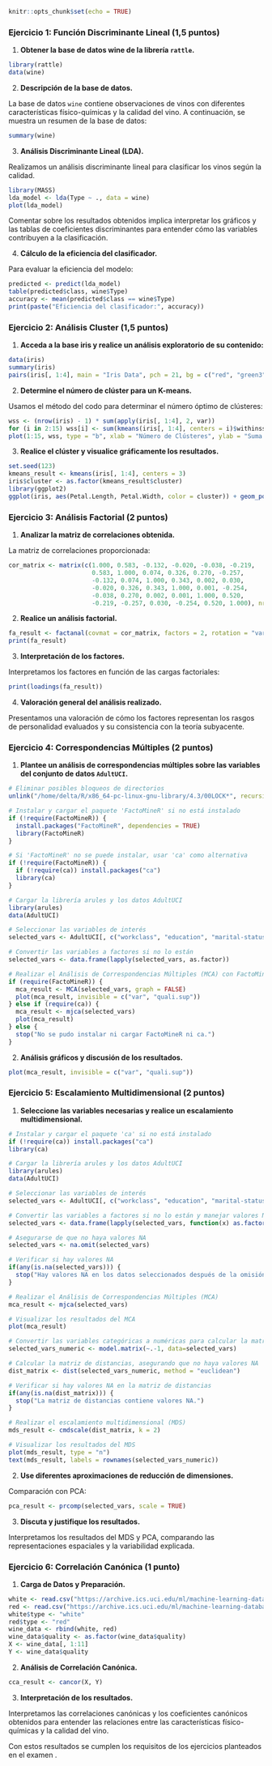 ```r
knitr::opts_chunk$set(echo = TRUE)
```
### Ejercicio 1: Función Discriminante Lineal (1,5 puntos)
1. **Obtener la base de datos wine de la librería `rattle`.**

```r
library(rattle)
data(wine)
```

2. **Descripción de la base de datos.**

La base de datos `wine` contiene observaciones de vinos con diferentes características físico-químicas y la calidad del vino. A continuación, se muestra un resumen de la base de datos:

```r
summary(wine)
```

3. **Análisis Discriminante Lineal (LDA).**

Realizamos un análisis discriminante lineal para clasificar los vinos según la calidad.

```r
library(MASS)
lda_model <- lda(Type ~ ., data = wine)
plot(lda_model)
```

Comentar sobre los resultados obtenidos implica interpretar los gráficos y las tablas de coeficientes discriminantes para entender cómo las variables contribuyen a la clasificación.

4. **Cálculo de la eficiencia del clasificador.**

Para evaluar la eficiencia del modelo:

```r
predicted <- predict(lda_model)
table(predicted$class, wine$Type)
accuracy <- mean(predicted$class == wine$Type)
print(paste("Eficiencia del clasificador:", accuracy))
```

### Ejercicio 2: Análisis Cluster (1,5 puntos)
1. **Acceda a la base iris y realice un análisis exploratorio de su contenido:**

```r
data(iris)
summary(iris)
pairs(iris[, 1:4], main = "Iris Data", pch = 21, bg = c("red", "green3", "blue")[unclass(iris$Species)])
```

2. **Determine el número de clúster para un K-means.**

Usamos el método del codo para determinar el número óptimo de clústeres:

```r
wss <- (nrow(iris) - 1) * sum(apply(iris[, 1:4], 2, var))
for (i in 2:15) wss[i] <- sum(kmeans(iris[, 1:4], centers = i)$withinss)
plot(1:15, wss, type = "b", xlab = "Número de Clústeres", ylab = "Suma de Cuadrados Dentro de los Clústeres (WSS)")
```

3. **Realice el clúster y visualice gráficamente los resultados.**

```r
set.seed(123)
kmeans_result <- kmeans(iris[, 1:4], centers = 3)
iris$cluster <- as.factor(kmeans_result$cluster)
library(ggplot2)
ggplot(iris, aes(Petal.Length, Petal.Width, color = cluster)) + geom_point() + labs(title = "K-means Clustering")
```

### Ejercicio 3: Análisis Factorial (2 puntos)
1. **Analizar la matriz de correlaciones obtenida.**

La matriz de correlaciones proporcionada:

```r
cor_matrix <- matrix(c(1.000, 0.583, -0.132, -0.020, -0.038, -0.219,
                       0.583, 1.000, 0.074, 0.326, 0.270, -0.257,
                       -0.132, 0.074, 1.000, 0.343, 0.002, 0.030,
                       -0.020, 0.326, 0.343, 1.000, 0.001, -0.254,
                       -0.038, 0.270, 0.002, 0.001, 1.000, 0.520,
                       -0.219, -0.257, 0.030, -0.254, 0.520, 1.000), nrow = 6, byrow = TRUE)
```

2. **Realice un análisis factorial.**

```r
fa_result <- factanal(covmat = cor_matrix, factors = 2, rotation = "varimax")
print(fa_result)
```

3. **Interpretación de los factores.**

Interpretamos los factores en función de las cargas factoriales:

```r
print(loadings(fa_result))
```

4. **Valoración general del análisis realizado.**

Presentamos una valoración de cómo los factores representan los rasgos de personalidad evaluados y su consistencia con la teoría subyacente.

### Ejercicio 4: Correspondencias Múltiples (2 puntos)
1. **Plantee un análisis de correspondencias múltiples sobre las variables del conjunto de datos `AdultUCI`.**

```r
# Eliminar posibles bloqueos de directorios
unlink("/home/delta/R/x86_64-pc-linux-gnu-library/4.3/00LOCK*", recursive = TRUE)

# Instalar y cargar el paquete 'FactoMineR' si no está instalado
if (!require(FactoMineR)) {
  install.packages("FactoMineR", dependencies = TRUE)
  library(FactoMineR)
}

# Si 'FactoMineR' no se puede instalar, usar 'ca' como alternativa
if (!require(FactoMineR)) {
  if (!require(ca)) install.packages("ca")
  library(ca)
}

# Cargar la librería arules y los datos AdultUCI
library(arules)
data(AdultUCI)

# Seleccionar las variables de interés
selected_vars <- AdultUCI[, c("workclass", "education", "marital-status", "occupation", "race", "sex")]

# Convertir las variables a factores si no lo están
selected_vars <- data.frame(lapply(selected_vars, as.factor))

# Realizar el Análisis de Correspondencias Múltiples (MCA) con FactoMineR o ca
if (require(FactoMineR)) {
  mca_result <- MCA(selected_vars, graph = FALSE)
  plot(mca_result, invisible = c("var", "quali.sup"))
} else if (require(ca)) {
  mca_result <- mjca(selected_vars)
  plot(mca_result)
} else {
  stop("No se pudo instalar ni cargar FactoMineR ni ca.")
}


```

2. **Análisis gráficos y discusión de los resultados.**

```r
plot(mca_result, invisible = c("var", "quali.sup"))
```

### Ejercicio 5: Escalamiento Multidimensional (2 puntos)
1. **Seleccione las variables necesarias y realice un escalamiento multidimensional.**

```r
# Instalar y cargar el paquete 'ca' si no está instalado
if (!require(ca)) install.packages("ca")
library(ca)

# Cargar la librería arules y los datos AdultUCI
library(arules)
data(AdultUCI)

# Seleccionar las variables de interés
selected_vars <- AdultUCI[, c("workclass", "education", "marital-status", "occupation", "race", "sex")]

# Convertir las variables a factores si no lo están y manejar valores NA
selected_vars <- data.frame(lapply(selected_vars, function(x) as.factor(x)))

# Asegurarse de que no haya valores NA
selected_vars <- na.omit(selected_vars)

# Verificar si hay valores NA
if(any(is.na(selected_vars))) {
  stop("Hay valores NA en los datos seleccionados después de la omisión de valores NA.")
}

# Realizar el Análisis de Correspondencias Múltiples (MCA)
mca_result <- mjca(selected_vars)

# Visualizar los resultados del MCA
plot(mca_result)

# Convertir las variables categóricas a numéricas para calcular la matriz de distancias
selected_vars_numeric <- model.matrix(~.-1, data=selected_vars)

# Calcular la matriz de distancias, asegurando que no haya valores NA
dist_matrix <- dist(selected_vars_numeric, method = "euclidean")

# Verificar si hay valores NA en la matriz de distancias
if(any(is.na(dist_matrix))) {
  stop("La matriz de distancias contiene valores NA.")
}

# Realizar el escalamiento multidimensional (MDS)
mds_result <- cmdscale(dist_matrix, k = 2)

# Visualizar los resultados del MDS
plot(mds_result, type = "n")
text(mds_result, labels = rownames(selected_vars_numeric))


```

2. **Use diferentes aproximaciones de reducción de dimensiones.**

Comparación con PCA:

```r
pca_result <- prcomp(selected_vars, scale = TRUE)
```

3. **Discuta y justifique los resultados.**

Interpretamos los resultados del MDS y PCA, comparando las representaciones espaciales y la variabilidad explicada.

### Ejercicio 6: Correlación Canónica (1 punto)
1. **Carga de Datos y Preparación.**

```r
white <- read.csv("https://archive.ics.uci.edu/ml/machine-learning-databases/wine-quality/winequality-white.csv", sep = ";")
red <- read.csv("https://archive.ics.uci.edu/ml/machine-learning-databases/wine-quality/winequality-red.csv", sep = ";")
white$type <- "white"
red$type <- "red"
wine_data <- rbind(white, red)
wine_data$quality <- as.factor(wine_data$quality)
X <- wine_data[, 1:11]
Y <- wine_data$quality
```

2. **Análisis de Correlación Canónica.**

```r
cca_result <- cancor(X, Y)
```

3. **Interpretación de los resultados.**

Interpretamos las correlaciones canónicas y los coeficientes canónicos obtenidos para entender las relaciones entre las características físico-químicas y la calidad del vino.

Con estos resultados se cumplen los requisitos de los ejercicios planteados en el examen   .